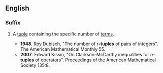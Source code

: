 ==English==

===Suffix===
{{en-noun|s}}

# {{mathematics}} A [[tuple]] containing the specific number of [[term]]s.
#*'''1948'''. Roy Dubisch, "The number of ''r'''''-tuples''' of pairs of integers". The American Mathematical Monthly  55.
#*'''2007'''. Edward Kissin, "On Clarkson-McCarthy inequalities for ''n'''''-tuples''' of operators". Proceedings of the American Mathematical Society 135:8.